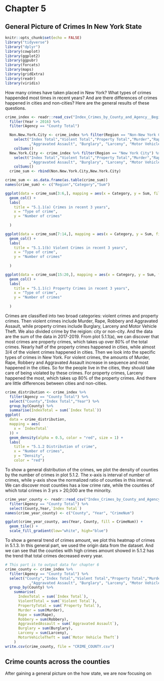 # Chapter 5
## General Picture of Crimes In New York State

```r
knitr::opts_chunk$set(echo = FALSE)
library("tidyverse")
library("dplyr")
library(cowplot)
library(ggplot2)
library(ggpubr)
library(forcats)
library(maps)
library(gridExtra)
library(readr)
library(viridis)

```

How many crimes have taken placed in New York? What types of crimes happended most times in recent years? And are there differences of crimes happened in cities and non-cities? Here are the general results of these questions. 

```r
crime_index <- readr::read_csv("Index_Crimes_by_County_and_Agency__Beginning_1990.csv") %>% 
  filter(Year > 2016) %>% 
  filter(Agency == "County Total")

  Non.New.York.City <- crime_index %>% filter(Region == "Non-New York City") %>%
    select("Index Total","Violent Total","Property Total","Murder","Rape","Robbery"
           ,"Aggravated Assault", "Burglary", "Larceny", "Motor Vehicle Theft") %>%
    colSums()
  New.York.City <- crime_index %>% filter(Region == "New York City") %>% 
    select("Index Total","Violent Total","Property Total","Murder","Rape","Robbery"
           ,"Aggravated Assault", "Burglary", "Larceny", "Motor Vehicle Theft") %>%
    colSums()
  crime_sum <- rbind(Non.New.York.City,New.York.City)

crime_sum <- as.data.frame(as.table(crime_sum))
names(crime_sum) <- c("Region","Category","Sum")

```

```r
ggplot(data = crime_sum[3:6,], mapping = aes(x = Category, y = Sum, fill = Region)) +
  geom_col() +
  labs(
    title = "5.1.1(a) Crimes in recent 3 years",
    x = "Type of crime",
    y = "Number of crimes"
    
  )

ggplot(data = crime_sum[7:14,], mapping = aes(x = Category, y = Sum, fill = Region)) +
  geom_col() +
  labs(
    title = "5.1.1(b) Violent Crimes in recent 3 years",
    x = "Type of crime",
    y = "Number of crimes"
    
  )

ggplot(data = crime_sum[15:20,], mapping = aes(x = Category, y = Sum, fill = Region)) +
  geom_col() +
  labs(
    title = "5.1.1(c) Property Crimes in recent 3 years",
    x = "Type of crime",
    y = "Number of crimes"
    
  )


```

Crimes are classified into two broad categories: violent crimes and property crimes. Then violent crimes include Murder, Rape, Robbery and Aggravated Assault, while property crimes include Burglary, Larceny and Motor Vehicle Theft. We also divided crime by the reigion: city or non-city. And the data are the sum of the data in 2017-2019.
From plot 5.1.1(a), we can discover that most crimes are property crimes, which takes up over 80% of the total crimes. Nearly half of the property crimes happened in cities, while almost 3/4 of the violent crimes happened in cities.
Then we look into the specific types of crimes in New York. For violent crimes, the amounts of Murder, Rape, Robbery and Aggravated Assault increase in sequence and most happened in the cities. So for the people live in the cities, they should take care of being violated by these crimes. For property crimes, Larceny happened the most, which takes up 80% of the property crimes. And there are little differences between cities and non-cities.

```r
crime_distribution <- crime_index %>% 
  filter(Agency == "County Total") %>%
  select("County","Index Total","Year") %>% 
  group_by(County) %>% 
  summarise(IndexTotal = sum(`Index Total`))
ggplot(
  data = crime_distribution,
  mapping = aes(
    x = `IndexTotal`
  )) + 
  geom_density(alpha = 0.5, color = "red", size = 1) +
  labs(
    title = "5.1.2 Distribution of crime",
    x = "Number of crimes",
    y = "Density",
    color = "red")

```

To show a general distribution of the crimes, we plot the density of counties by the number of crimes in plot 5.1.2. The x-axis is interval of number of crimes, while y-axis show the normalized ratio of counties in this interval. We can discover most counties has a low crime rate, while the counties of which total crimes in 3 yrs > 20,000 are the minority.

```r
crime_year_county <- readr::read_csv("Index_Crimes_by_County_and_Agency__Beginning_1990.csv") %>% 
  filter(Agency == "County Total") %>% 
  select(County,Year,`Index Total`)
names(crime_year_county) <- c("County", "Year", "CrimeNum")
```

```r
ggplot(crime_year_county, aes(Year, County, fill = CrimeNum)) +
  geom_tile() +
  scale_fill_gradient(low="white", high="blue")

```

To show a general trend of crimes amount, we plot this heatmap of crimes in 5.1.3. In this general part, we used the origin data from the dataset. And we can see that the counties with high crimes amount showed in 5.1.2 has the trend that total crimes decreased every year. 

```r
# This part is to output data for chapter 6
crime_county <- crime_index %>% 
  filter(Agency == "County Total") %>%
  select("County","Index Total","Violent Total","Property Total","Murder","Rape","Robbery"
           ,"Aggravated Assault", "Burglary", "Larceny", "Motor Vehicle Theft") %>% 
  group_by(County) %>% 
    summarise(
      IndexTotal = sum(`Index Total`),
      ViolentTotal = sum(`Violent Total`),
      PropertyTotal = sum(`Property Total`),
      Murder = sum(Murder),
      Rape = sum(Rape),
      Robbery = sum(Robbery),
      AggravatedAssault = sum(`Aggravated Assault`),
      Burglary = sum(Burglary),
      Larceny = sum(Larceny),
      MotorVehicleTheft = sum(`Motor Vehicle Theft`)
    )
write.csv(crime_county, file = "CRIME_COUNTY.csv")
```

## Crime counts across the counties

After gaining a general picture on the how state, we are now focusing on 





